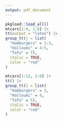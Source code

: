 ```yaml
---
output: pdf_document
---
```


```r
pkgload::load_all()
mtcars[1:4, 1:8] |>
tt(output = "latex") |> 
group_tt(j = list(
  "Hamburgers" = 1:3,
  "Halloumi" = 4:5,
  "Tofu" = 7),
  italic = TRUE,
  color = "red"
)
```


```r
mtcars[1:12, 1:8] |>
tt() |> 
group_tt(i = list(
  "Hamburgers" = 3,
  "Halloumi" = 4,
  "Tofu" = 5),
  italic = TRUE,
  color = "red"
)
```
